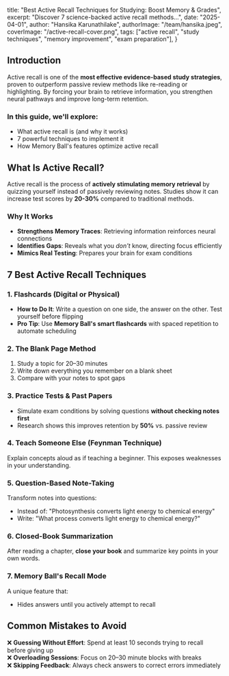 

  title: "Best Active Recall Techniques for Studying: Boost Memory & Grades",
  excerpt: "Discover 7 science-backed active recall methods...",
  date: "2025-04-01",
  author: "Hansika Karunathilake",
  authorImage: "/team/hansika.jpeg",
  coverImage: "/active-recall-cover.png",
  tags: ["active recall", "study techniques", "memory improvement", "exam preparation"],
}


<BlogLayout meta={meta}>

## Introduction

Active recall is one of the **most effective evidence-based study strategies**, proven to outperform passive review methods like re-reading or highlighting. By forcing your brain to retrieve information, you strengthen neural pathways and improve long-term retention.  

### In this guide, we'll explore:
- What active recall is (and why it works)
- 7 powerful techniques to implement it
- How Memory Ball's features optimize active recall

## What Is Active Recall?

Active recall is the process of **actively stimulating memory retrieval** by quizzing yourself instead of passively reviewing notes. Studies show it can increase test scores by **20-30%** compared to traditional methods.

### Why It Works
- **Strengthens Memory Traces**: Retrieving information reinforces neural connections
- **Identifies Gaps**: Reveals what you *don't* know, directing focus efficiently
- **Mimics Real Testing**: Prepares your brain for exam conditions

## 7 Best Active Recall Techniques

### 1. Flashcards (Digital or Physical)

- **How to Do It**: Write a question on one side, the answer on the other. Test yourself before flipping
- **Pro Tip**: Use **Memory Ball's smart flashcards** with spaced repetition to automate scheduling

### 2. The Blank Page Method
1. Study a topic for 20–30 minutes
2. Write down everything you remember on a blank sheet
3. Compare with your notes to spot gaps

### 3. Practice Tests & Past Papers
- Simulate exam conditions by solving questions **without checking notes first**
- Research shows this improves retention by **50%** vs. passive review

### 4. Teach Someone Else (Feynman Technique)
Explain concepts aloud as if teaching a beginner. This exposes weaknesses in your understanding.

### 5. Question-Based Note-Taking
Transform notes into questions:
- Instead of: "Photosynthesis converts light energy to chemical energy"
- Write: "What process converts light energy to chemical energy?"

### 6. Closed-Book Summarization
After reading a chapter, **close your book** and summarize key points in your own words.

### 7. Memory Ball's Recall Mode
A unique feature that:
- Hides answers until you actively attempt to recall

## Common Mistakes to Avoid
❌ **Guessing Without Effort**: Spend at least 10 seconds trying to recall before giving up  
❌ **Overloading Sessions**: Focus on 20–30 minute blocks with breaks  
❌ **Skipping Feedback**: Always check answers to correct errors immediately




</BlogLayout>